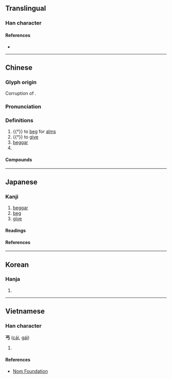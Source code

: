 {{character info/new}}
{{also|丏}}
==Translingual==

===Han character===
{{Han char|rn=1|rad=一|as=03|sn=4|four=10207|canj=MYVS}}

====References====
* {{Han ref|kx=0077.030|dkj=00022|dj=0154.030|hdz=10010.060|uh=4E10|ud=19984|bh=A4A2|bd=42146}}

----

==Chinese==
{{zh-forms|alt=匄,匃,𠣏,𠣣}}

===Glyph origin===
{{Han etyl}}
Corruption of {{zh-l|*匄}}.

===Pronunciation===
{{zh-pron
|m=gài
|c=koi3,goi3
|h=pfs=
|md=gái
|mn=kài/xm:kat
|mn-t=gai3
|w=2ke
|mc=y
|oc=y
|cat=v,n,pn
}}

===Definitions===
{{zh-hanzi}}

# {{†}} to [[beg]] for [[alms]]
# {{†}} to [[give]]
# [[beggar]]
# {{surname|lang=zh}}

====Compounds====
{{zh-der|乞丐趕廟公|丐幫|丐食|乞丐|沾丐}}

----

==Japanese==

===Kanji===
{{ja-kanji|grade=uc|rs=一03}}

# [[beggar]]
# [[beg]]
# [[give]]

====Readings====
{{ja-readings
|goon=かい, かち
|kanon=かい, かつ
|kanyoon=がい
|kun=こ-う<こ-ふ, あた-える<あた-へる
}}

====References====
{{ja-kref
|jis=5022
|ku=4802
|shift=98A0, Unicode 4E10
|euc=D0A2
|freq=''not ranked''
|nelson=11
|newnelson=11
|halpern=''not listed''
|kld=''not listed''
|tuttle=2m2.3
}}

----

==Korean==

===Hanja===
{{ko-hanja|hangeul=[[갈]], [[개]]|rv=gal, gae|mr=kal, kae}}

# {{defn|lang=ko|sort=一03}}

----

==Vietnamese==

===Han character===
'''丐''' ([[cái]], [[gái]])

# {{defn|vi}}

====References====
* [http://nomfoundation.org/common/nom_details.php?codepoint=4e10 Nom Foundation]

{{cln|vi|Han tu}}